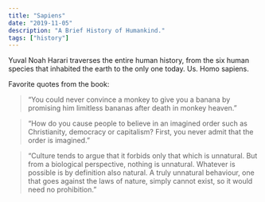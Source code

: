 ```yaml
---
title: "Sapiens"
date: "2019-11-05"
description: "A Brief History of Humankind."
tags: ["history"]
---
```


Yuval Noah Harari traverses the entire human history, from the six human species that inhabited the earth to the only one today. Us. Homo sapiens.

Favorite quotes from the book:

> “You could never convince a monkey to give you a banana by promising him limitless bananas after death in monkey heaven.”

> “How do you cause people to believe in an imagined order such as Christianity, democracy or capitalism? First, you never admit that the order is imagined.”

> “Culture tends to argue that it forbids only that which is unnatural. But from a biological perspective, nothing is unnatural. Whatever is possible is by definition also natural. A truly unnatural behaviour, one that goes against the laws of nature, simply cannot exist, so it would need no prohibition.”
